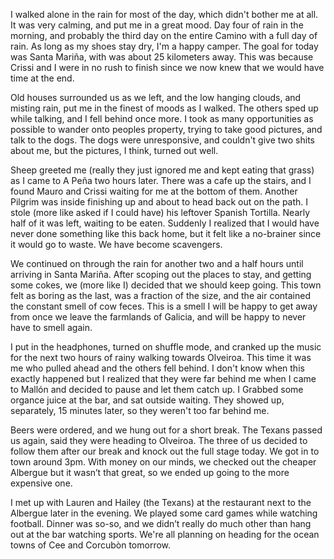 I walked alone in the rain for most of the day, which didn't bother me at all.
It was very calming, and put me in a great mood. Day four of rain in the
morning, and probably the third day on the entire Camino with a full day of
rain. As long as my shoes stay dry, I'm a happy camper. The goal for today was
Santa Mariña, with was about 25 kilometers away. This was because Crissi and I
were in no rush to finish since we now knew that we would have time at the end.

<Stats miles="20.7" steps="47966" />

Old houses surrounded us as we left, and the low hanging clouds, and misting
rain, put me in the finest of moods as I walked. The others sped up while
talking, and I fell behind once more. I took as many opportunities as possible
to wander onto peoples property, trying to take good pictures, and talk to the
dogs. The dogs were unresponsive, and couldn't give two shits about me, but
the pictures, I think, turned out well.

Sheep greeted me (really they just ignored me and kept eating that grass) as I
came to A Peña two hours later. There was a cafe up the stairs, and I found
Mauro and Crissi waiting for me at the bottom of them. Another Pilgrim was
inside finishing up and about to head back out on the path. I stole
(more like asked if I could have) his leftover Spanish Tortilla. Nearly half of
it was left, waiting to be eaten. Suddenly I realized that I would have never
done something like this back home, but it felt like a no-brainer since it
would go to waste. We have become scavengers.

We continued on through the rain for another two and a half hours until
arriving in Santa Mariña. After scoping out the places to stay, and getting
some cokes, we (more like I) decided that we should keep going. This town felt
as boring as the last, was a fraction of the size, and the air contained the
constant smell of cow feces. This is a smell I will be happy to get away from
once we leave the farmlands of Galicia, and will be happy to never have to
smell again.

I put in the headphones, turned on shuffle mode, and cranked up the music for
the next two hours of rainy walking towards Olveiroa. This time it was me who
pulled ahead and the others fell behind. I don't know when this exactly happened
but I realized that they were far behind me when I came to Mallón and decided to
pause and let them catch up. I Grabbed some organce juice at the bar, and sat
outside waiting. They showed up, separately, 15 minutes later, so they weren't
too far behind me.

Beers were ordered, and we hung out for a short break. The Texans passed us
again, said they were heading to Olveiroa. The three of us decided to follow
them after our break and knock out the full stage today. We got in to town
around 3pm. With money on our minds, we checked out the cheaper Albergue but
it wasn’t that great, so we ended up going to the more expensive one.

I met up with Lauren and Hailey (the Texans) at the restaurant next to the
Albergue later in the evening. We played some card games while watching
football. Dinner was so-so, and we didn’t really do much other than hang out
at the bar watching sports. We're all planning on heading for the ocean towns of
Cee and Corcubòn tomorrow.
